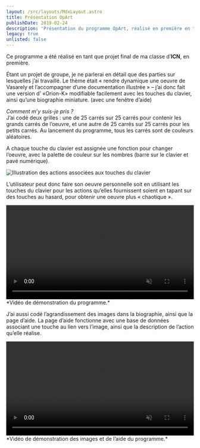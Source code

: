 ```yaml
---
layout: /src/layouts/MdxLayout.astro
title: Présentation OpArt
publishDate: 2019-02-24
description: 'Présentation du programme OpArt, réalisé en première en tant que projet final d’ICN.'
legacy: true
unlisted: false
---
```


Ce programme a été réalisé en tant que projet final de ma classe d’**ICN**, en première.

Étant un projet de groupe, je ne parlerai en détail que des parties sur lesquelles j’ai travaillé. Le thème était « rendre dynamique une oeuvre de Vasarely et l’accompagner d’une documentation illustrée » – j’ai donc fait une version d’ «Orion-K» modifiable facilement avec les touches du clavier, ainsi qu’une biographie miniature. (avec une fenêtre d’aide)

*Comment m’y suis-je pris ?*<br /> 
J’ai codé deux grilles : une de 25 carrés sur 25 carrés pour contenir les grands carrés de l’oeuvre, et une autre de 25 carrés sur 25 carrés pour les petits carrés. Au lancement du programme, tous les carrés sont de couleurs aléatoires.

A chaque touche du clavier est assignée une fonction pour changer l’oeuvre, avec la palette de couleur sur les nombres (barre sur le clavier et pavé numérique).

<Image src={InstructionsVasarely} alt="Illustration des actions associées aux touches du clavier" />


L’utilisateur peut donc faire son oeuvre personnelle soit en utilisant les touches du clavier pour les actions qu’elles fournissent soient en tapant sur des touches au hasard, pour obtenir une oeuvre plus « chaotique ».

<video width="100%" controls muted>
<source src={OpartVasarely} type="video/mp4"/>
</video>
*Vidéo de démonstration du programme.*

J’ai aussi codé l’agrandissement des images dans la biographie, ainsi que la page d’aide. La page d’aide fonctionne avec une base de données associant une touche au lien vers l’image, ainsi que la description de l’action qu’elle réalise.

<video width="100%" controls muted>
<source src={OpartAide} type="video/mp4"/>
</video>
*Vidéo de démonstration des images et de l’aide du programme.* 


